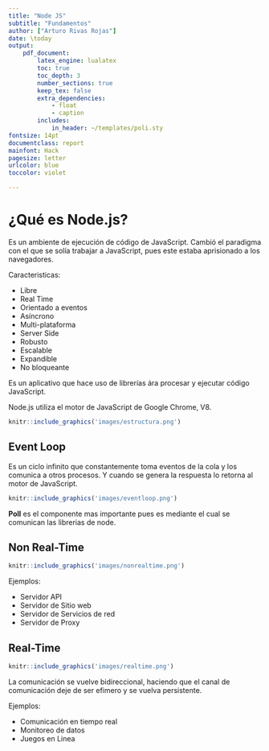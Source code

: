 ```yaml
---
title: "Node JS"
subtitle: "Fundamentos"
author: ["Arturo Rivas Rojas"]
date: \today
output:
    pdf_document:
        latex_engine: lualatex
        toc: true
        toc_depth: 3
        number_sections: true
        keep_tex: false
        extra_dependencies:
            - float
            - caption
        includes:
            in_header: ~/templates/poli.sty
fontsize: 14pt
documentclass: report
mainfont: Hack
pagesize: letter
urlcolor: blue
toccolor: violet

---
```


# ¿Qué es Node.js? {#what}

Es un ambiente de ejecución de código de JavaScript. Cambió el paradigma con el que se solía trabajar a JavaScript, pues este estaba aprisionado a los navegadores.

Caracteristicas:

+ Libre
+ Real Time
+ Orientado a eventos
+ Asíncrono
+ Multi-plataforma
+ Server Side
+ Robusto
+ Escalable
+ Expandible
+ No bloqueante

Es un aplicativo que hace uso de librerías ára procesar y ejecutar código JavaScript.

Node.js utiliza el motor de JavaScript de Google Chrome, V8.

```r
knitr::include_graphics('images/estructura.png')
```

## Event Loop {#eventloop}

Es un ciclo infinito que constantemente toma eventos de la cola y los comunica a otros procesos. Y cuando se genera la respuesta lo retorna al motor de JavaScript.

```r
knitr::include_graphics('images/eventloop.png')
```

**Poll** es el componente mas importante pues es mediante el cual se comunican las librerias de node. 

## Non Real-Time {#nrt}

```r
knitr::include_graphics('images/nonrealtime.png')
```
Ejemplos:

+ Servidor API 
+ Servidor de Sitio web
+ Servidor de Servicios de red
+ Servidor de Proxy

## Real-Time {#rt}

```r
knitr::include_graphics('images/realtime.png')
```

La comunicación se vuelve bidireccional, haciendo que el canal de comunicación deje de ser efimero y se vuelva persistente.

Ejemplos:

+ Comunicación en tiempo real
+ Monitoreo de datos
+ Juegos en Linea